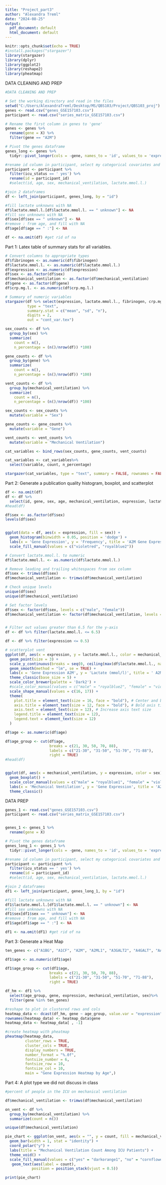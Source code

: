 ```yaml
---
title: "Project_part3"
author: "Alexandra Treml"
date: "2024-08-25"
output:
  pdf_document: default
  html_document: default
---
```


```r
knitr::opts_chunk$set(echo = TRUE)
#install.packages("stargazer")
library(stargazer)
library(dplyr)
library(ggplot2)
library(reshape2)
library(pheatmap)
```


DATA CLEANING AND PREP
```r
#DATA CLEANING AND PREP

# Set the working directory and read in the files
setwd("C:/Users/AlexandraTreml/Desktop/MS/QBS103/Project/QBS103_proj")
genes <- read.csv("genes_GSE157103.csv")
participant <- read.csv("series_matrix_GSE157103.csv")

# Rename the first column in genes to 'gene'
genes <- genes %>%
  rename(gene = X) %>%
  filter(gene == "A2M")

# Pivot the genes dataframe
genes_long <- genes %>%
  tidyr::pivot_longer(cols = -gene, names_to = 'id', values_to = 'expression')

#rename id column in participant, select my categorical covariates and continuous variable (+age for eda)
participant <- participant %>%
  filter(icu_status == ' yes') %>%
  rename(id = participant_id)
  #select(id, age, sex, mechanical_ventilation, lactate.mmol.l.)

#join 2 dataframes
df <- left_join(participant, genes_long, by = "id")

#fill lactate unknowns with NA 
df$lactate.mmol.l.[df$lactate.mmol.l. == " unknown"] <- NA
#fill sex unknowns with NA 
df$sex[df$sex == " unknown"] <- NA
#remove : from age, and fill with NA
df$age[df$age == " :"] <- NA

df <- na.omit(df) #get rid of na

```

Part 1: Latex table of summary stats for all variables. 

```r
# Convert columns to appropriate types
df$fibrinogen <- as.numeric(df$fibrinogen)
df$lactate.mmol.l. <- as.numeric(df$lactate.mmol.l.)
df$expression <- as.numeric(df$expression)
df$sex <- as.factor(df$sex)
df$mechanical_ventilation <- as.factor(df$mechanical_ventilation)
df$gene <- as.factor(df$gene)
df$crp.mg.l. <- as.numeric(df$crp.mg.l.)

# Summary of numeric variables
stargazer(df %>% select(expression, lactate.mmol.l., fibrinogen, crp.mg.l.), 
          type = "text", 
          summary.stat = c("mean", "sd", "n"),
          digits = 2, 
          out = "cont_var.tex")

sex_counts <- df %>%
  group_by(sex) %>%
  summarize(
    count = n(),
    n_percentage = (n()/nrow(df)) *100)

gene_counts <- df %>%
  group_by(gene) %>%
  summarize(
    count = n(),
    n_percentage = (n()/nrow(df)) *100)

vent_counts <- df %>%
  group_by(mechanical_ventilation) %>%
  summarize(
    count = n(),
    n_percentage = (n()/nrow(df)) *100)

sex_counts <- sex_counts %>%
  mutate(variable = "Sex")

gene_counts <- gene_counts %>%
  mutate(variable = "Gene")

vent_counts <- vent_counts %>%
  mutate(variable = "Mechanical Ventilation")

cat_variables <- bind_rows(sex_counts, gene_counts, vent_counts)

cat_variables <- cat_variables%>%
  select(variable, count, n_percentage)

stargazer(cat_variables, type = "text", summary = FALSE, rownames = FALSE, out = "cat_variables.tex")
```
Part 2: Generate a publication quality histogram, boxplot, and scatterplot
```r
df <- na.omit(df)
df <- df %>% 
  select(id, gene, sex, age, mechanical_ventilation, expression, lactate.mmol.l.)
#head(df)

df$sex <- as.factor(df$sex)
levels(df$sex)


ggplot(data = df, aes(x = expression, fill = sex)) + 
  geom_histogram(binwidth = 0.05, position = 'dodge') + 
  labs(x = 'Gene Expression', y = 'Frequency', title = 'A2M Gene Expression Among COVID ICU Patients') +  
  scale_fill_manual(values = c("violetred", "royalblue2"))

```
```r
# Convert lactate.mmol.l. to numeric
df$lactate.mmol.l. <- as.numeric(df$lactate.mmol.l.)

# Remove leading and trailing whitespaces from sex column
df$sex <- trimws(df$sex)
df$mechanical_ventilation <- trimws(df$mechanical_ventilation)

# Check unique levels
unique(df$sex)
unique(df$mechanical_ventilation)

# Set factor levels
df$sex <- factor(df$sex, levels = c("male", "female"))
df$mechanical_ventilation <- factor(df$mechanical_ventilation, levels = c("yes", "no"))


# Filter out values greater than 6.5 for the y-axis
df <- df %>% filter(lactate.mmol.l. <= 6.5)

df <- df %>% filter(expression <= 0.5)

# scatterplot vent
ggplot(df, aes(x = expression, y = lactate.mmol.l., color = mechanical_ventilation, shape = mechanical_ventilation)) + 
  geom_point(size = 3) + 
  scale_y_continuous(breaks = seq(0, ceiling(max(df$lactate.mmol.l., na.rm = TRUE)), by = 0.5)) +
  geom_smooth(method = "lm", se = TRUE) + 
  labs(x = 'Gene Expression A2M', y = 'Lactate (mmol/l)', title = ' A2M Gene Expression vs Lactate for COVID ICU Patients') + 
  theme_classic(base_size = 5) +
  scale_color_brewer(palette = 'Dark2') +
  #scale_color_manual(values = c("male" = "royalblue2", "female" = "violetred3")) + 
  scale_shape_manual(values = c(16, 17)) +  
  theme(
    plot.title = element_text(size = 16, face = "bold"), # Center and bold title
    axis.title = element_text(size = 12, face = "bold"), # Bold axis titles
    axis.text = element_text(size = 12), # Increase axis text size
    legend.title = element_text(size = 12), 
    legend.text = element_text(size = 12) 
  )
```
```r
df$age <- as.numeric(df$age)

df$age_group <- cut(df$age,
                    breaks = c(21, 30, 50, 70, 88),
                    labels = c("21-30", "31-50", "51-70", "71-88"),
                    right = TRUE)
#head(df)


ggplot(df, aes(x = mechanical_ventilation, y = expression, color = sex)) +
  geom_boxplot() +
  scale_color_manual(values = c("male" = "royalblue1", "female" = "violetred1")) +
  labs(x = 'Mechanical Ventilation', y = 'Gene Expression', title = 'A2M Gene Expression Among Ventilated vs Non-Ventilated COVID ICU Patients') +
  theme_classic()
```
DATA PREP 

```r
genes_1 <- read.csv("genes_GSE157103.csv")
participant <- read.csv("series_matrix_GSE157103.csv")


genes_1 <- genes_1 %>%
  rename(gene = X)

# Pivot the genes dataframe
genes_long_1 <- genes_1 %>%
  tidyr::pivot_longer(cols = -gene, names_to = 'id', values_to = 'expression')

#rename id column in participant, select my categorical covariates and continuous variable (+age for eda)
participant <- participant %>%
  filter(icu_status == ' yes') %>%
  rename(id = participant_id)
  #select(id, age, sex, mechanical_ventilation, lactate.mmol.l.)

#join 2 dataframes
df1 <- left_join(participant, genes_long_1, by = "id")

#fill lactate unknowns with NA 
df1$lactate.mmol.l.[df1$lactate.mmol.l. == " unknown"] <- NA
#fill sex unknowns with NA 
df1$sex[df1$sex == " unknown"] <- NA
#remove : from age, and fill with NA
df1$age[df1$age == " :"] <- NA

df1 <- na.omit(df1) #get rid of na
```

Part 3: Generate a Heat Map 
```r
ten_genes <- c("A1BG", "A1CF", "A2M", "A2ML1", "A3GALT2", "A4GALT", "AAAS", "AACS", "AADAC", "AAK1")

df1$age <- as.numeric(df1$age)

df1$age_group <- cut(df1$age,
                    breaks = c(21, 30, 50, 70, 88),
                    labels = c("21-30", "31-50", "51-70", "71-88"),
                    right = TRUE)

df_hm <- df1 %>%
  select(age_group, gene, expression, mechanical_ventilation, sex)%>%
  filter(gene %in% ten_genes)

#reshape to plot in clustered rows and cols
heatmap_data <- dcast(df_hm, gene ~ age_group, value.var = "expression")
rownames(heatmap_data) <- heatmap_data$gene
heatmap_data <- heatmap_data[ , -1]

#create heatmap with pheatmap
pheatmap(heatmap_data,
         cluster_rows = TRUE,
         cluster_cols = TRUE,
         display_numbers = TRUE,
         number_format = "%.0f",  
         fontsize_number = 6,
         fontsize_row = 10,
         fontsize_col = 10, 
         main = "Gene Expression Heatmap by Age",)
```

Part 4: A plot type we did not discuss in class
```r
#percent of people in the ICU on mechanical ventilation

df$mechanical_ventilation <- trimws(df$mechanical_ventilation)

on_vent <- df %>%
  group_by(mechanical_ventilation) %>%
  summarize(count = n())

unique(df$mechanical_ventilation)

pie_chart <- ggplot(on_vent, aes(x = "", y = count, fill = mechanical_ventilation)) +
  geom_bar(width = 1, stat = "identity") + 
  coord_polar("y") + 
  labs(title = "Mechanical Ventilation Count Among ICU Patients") +
  theme_void() + 
  scale_fill_manual(values = c("yes" = "darkorange1", "no" = "cornflowerblue")) +
   geom_text(aes(label = count), 
            position = position_stack(vjust = 0.5))

print(pie_chart)
```






